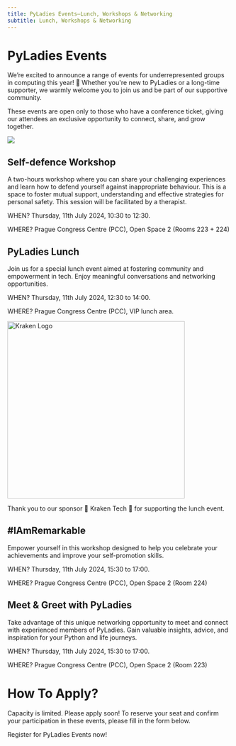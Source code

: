 ```yaml
---
title: PyLadies Events—Lunch, Workshops & Networking
subtitle: Lunch, Workshops & Networking
---
```




# PyLadies Events
We’re excited to announce a range of events for underrepresented groups in computing this year! 🎉 Whether you're new to PyLadies or a long-time supporter, we warmly welcome you to join us and be part of our supportive community.

These events are open only to those who have a conference ticket, giving our attendees an exclusive opportunity to connect, share, and grow together.

![](./images/pyladies-events.jpg)

## Self-defence Workshop
A two-hours workshop where you can share your challenging experiences and learn how to defend yourself against inappropriate behaviour. This is a space to foster mutual support, understanding and effective strategies for personal safety. This session will be facilitated by a therapist.

WHEN?
Thursday, 11th July 2024, 10:30 to 12:30.

WHERE?
Prague Congress Centre (PCC), Open Space 2 (Rooms 223 + 224)

## PyLadies Lunch
Join us for a special lunch event aimed at fostering community and empowerment in tech. Enjoy meaningful conversations and networking opportunities. 

WHEN?
Thursday, 11th July 2024, 12:30 to 14:00.

WHERE?
Prague Congress Centre (PCC), VIP lunch area.

<a href="https://kraken.tech/" target="_blank" rel="noopener noreferrer">
    <Image src={krakenLogo} width="400" alt="Kraken Logo" />
    <div style={{ marginBottom: '-30px' }}> </div>
</a>

Thank you to our sponsor 🐙 Kraken Tech 🐙 for supporting the lunch event.

## #IAmRemarkable
Empower yourself in this workshop designed to help you celebrate your achievements and improve your self-promotion skills.

WHEN?
Thursday, 11th July 2024, 15:30 to 17:00.

WHERE?
Prague Congress Centre (PCC), Open Space 2 (Room 224)


## Meet & Greet with PyLadies
Take advantage of this unique networking opportunity to meet and connect with experienced members of PyLadies. Gain valuable insights, advice, and inspiration for your Python and life journeys.

WHEN?
Thursday, 11th July 2024, 15:30 to 17:00.

WHERE?
Prague Congress Centre (PCC), Open Space 2 (Room 223)


# How To Apply?
Capacity is limited. Please apply soon!
To reserve your seat and confirm your participation in these events, please fill in the form below.

<div class="text-center mb-8">
<ButtonLink href="https://docs.google.com/forms/d/e/1FAIpQLSdMIIK7jH7uzrBYbsLmetXBdcydAcdhpFxl_9K4jdRzdRx5zA/viewform">Register for PyLadies Events now!</ButtonLink>
</div>
